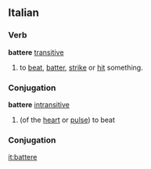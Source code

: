 ==Italian==
===Verb===
'''battere''' [[transitive]]
# to [[beat]], [[batter]], [[strike]] or [[hit]] something.
===Conjugation===
{{it-conj-ere|batt|Avere}}
'''battere''' [[intransitive]]
# (of the [[heart]] or [[pulse]]) to beat
===Conjugation===
{{it-conj-ere|batt|Essere}}

[[it:battere]]